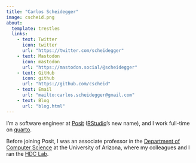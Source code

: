 ```yaml
---
title: "Carlos Scheidegger"
image: cscheid.png
about:
  template: trestles
  links:
    - text: Twitter
      icon: twitter
      url: "https://twitter.com/scheidegger"
    - text: Mastodon
      icon: mastodon
      url: "https://mastodon.social/@scheidegger"
    - text: GitHub
      icon: github
      url: "https://github.com/cscheid"
    - text: Email
      url: "mailto:carlos.scheidegger@gmail.com"
    - text: Blog
      url: "blog.html"
---
```


::: {.column-page}

I'm a software engineer at [Posit](https://posit.co) ([RStudio](https://rstudio.com)'s new name), and I work full-time on [quarto](https://quarto.org). 

Before joining Posit, I was an associate professor in the [Department of Computer Science](https://www.cs.arizona.edu) at the University of Arizona, where my colleagues and I ran the [HDC Lab](https://hdc.cs.arizona.edu).

:::